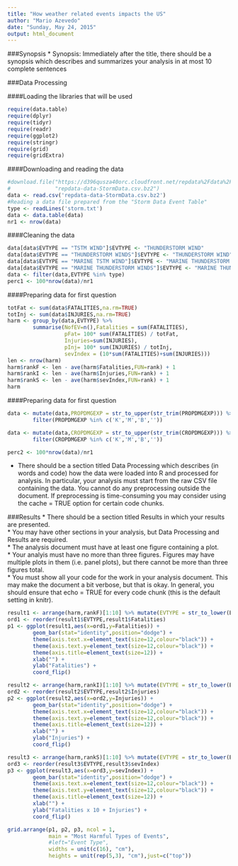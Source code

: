 ```yaml
---
title: "How weather related events impacts the US"
author: "Mario Azevedo"
date: "Sunday, May 24, 2015"
output: html_document
---
```


###Synopsis
* Synopsis: Immediately after the title, there should be a synopsis which describes and summarizes your analysis in at most 10 complete sentences

###Data Processing

####Loading the libraries that will be used 
```r
require(data.table)
require(dplyr)
require(tidyr)
require(readr)
require(ggplot2)
require(stringr)
require(grid)
require(gridExtra)
```

####Downloading and reading the data
```r
#download.file("https://d396qusza40orc.cloudfront.net/repdata%2Fdata%2FStormData.csv.bz2",
#              "repdata-data-StormData.csv.bz2")
data <- read.csv('repdata-data-StormData.csv.bz2')
#Reading a data file prepared from the "Storm Data Event Table"
type <- readLines('storm.txt')
data <- data.table(data)
nr1 <- nrow(data)
```

####Cleaning the data
```r
data[data$EVTYPE == "TSTM WIND"]$EVTYPE <- "THUNDERSTORM WIND"
data[data$EVTYPE == "THUNDERSTORM WINDS"]$EVTYPE <- "THUNDERSTORM WIND"
data[data$EVTYPE == "MARINE TSTM WIND"]$EVTYPE <- "MARINE THUNDERSTORM WIND"
data[data$EVTYPE == "MARINE THUNDERSTORM WINDS"]$EVTYPE <- "MARINE THUNDERSTORM WIND"
data <- filter(data,EVTYPE %in% type)
perc1 <- 100*nrow(data)/nr1
```

####Preparing data for first question
```r
totFat <- sum(data$FATALITIES,na.rm=TRUE)
totInj <- sum(data$INJURIES,na.rm=TRUE)
harm <- group_by(data,EVTYPE) %>% 
        summarise(NofEV=n(),Fatalities = sum(FATALITIES),
                  pFat= 100* sum(FATALITIES) / totFat,
                  Injuries=sum(INJURIES),
                  pInj= 100* sum(INJURIES) / totInj,
                  sevIndex = (10*sum(FATALITIES)+sum(INJURIES))) 
len <- nrow(harm)
harm$rankF <- len - ave(harm$Fatalities,FUN=rank) + 1
harm$rankI <- len - ave(harm$Injuries,FUN=rank) + 1
harm$rankS <- len - ave(harm$sevIndex,FUN=rank) + 1
harm
```

####Preparing data for first question
```r
data <- mutate(data,PROPDMGEXP = str_to_upper(str_trim(PROPDMGEXP))) %>% 
        filter(PROPDMGEXP %in% c('K','M','B','')) 

data <- mutate(data,CROPDMGEXP = str_to_upper(str_trim(CROPDMGEXP))) %>% 
        filter(CROPDMGEXP %in% c('K','M','B',''))

perc2 <- 100*nrow(data)/nr1
```

* There should be a section titled Data Processing which describes (in words and code) how the data were loaded into R and processed for analysis. In particular, your analysis must start from the raw CSV file containing the data. You cannot do any preprocessing outside the document. If preprocessing is time-consuming you may consider using the cache = TRUE option for certain code chunks.

###Results
* There should be a section titled Results in which your results are presented.  
* You may have other sections in your analysis, but Data Processing and Results are required.  
* The analysis document must have at least one figure containing a plot.  
* Your analyis must have no more than three figures. Figures may have multiple plots in them (i.e. panel plots), but there cannot be more than three figures total.  
* You must show all your code for the work in your analysis document. This may make the document a bit verbose, but that is okay. In general, you should ensure that echo = TRUE for every code chunk (this is the default setting in knitr).  

```r
result1 <- arrange(harm,rankF)[1:10] %>% mutate(EVTYPE = str_to_lower(EVTYPE))
ord1 <- reorder(result1$EVTYPE,result1$Fatalities)
p1 <- ggplot(result1,aes(x=ord1,y=Fatalities)) + 
        geom_bar(stat="identity",position="dodge") + 
        theme(axis.text.x=element_text(size=12,colour="black")) +
        theme(axis.text.y=element_text(size=12,colour="black")) +
        theme(axis.title=element_text(size=12)) +
        xlab("") + 
        ylab("Fatalities") +
        coord_flip()

result2 <- arrange(harm,rankI)[1:10] %>% mutate(EVTYPE = str_to_lower(EVTYPE))
ord2 <- reorder(result2$EVTYPE,result2$Injuries)
p2 <- ggplot(result2,aes(x=ord2,y=Injuries)) + 
        geom_bar(stat="identity",position="dodge") + 
        theme(axis.text.x=element_text(size=12,colour="black")) +
        theme(axis.text.y=element_text(size=12,colour="black")) +
        theme(axis.title=element_text(size=12)) +
        xlab("") + 
        ylab("Injuries") +
        coord_flip()

result3 <- arrange(harm,rankS)[1:10] %>% mutate(EVTYPE = str_to_lower(EVTYPE))
ord3 <- reorder(result3$EVTYPE,result3$sevIndex)
p3 <- ggplot(result3,aes(x=ord3,y=sevIndex)) + 
        geom_bar(stat="identity",position="dodge") + 
        theme(axis.text.x=element_text(size=12,colour="black")) +
        theme(axis.text.y=element_text(size=12,colour="black")) +
        theme(axis.title=element_text(size=12)) +
        xlab("") + 
        ylab("Fatalities x 10 + Injuries") +
        coord_flip()

grid.arrange(p1, p2, p3, ncol = 1, 
             main = "Most Harmful Types of Events",
             #left="Event Type",
             widths = unit(c(16), "cm"),
             heights = unit(rep(5,3), "cm"),just=c("top"))
```

